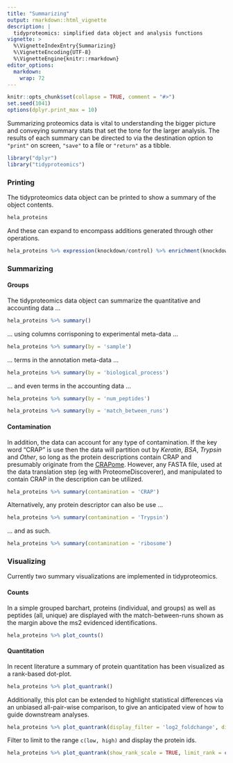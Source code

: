 ```yaml
---
title: "Summarizing"
output: rmarkdown::html_vignette
description: |
  tidyproteomics: simplified data object and analysis functions
vignette: >
  %\VignetteIndexEntry{Summarizing}
  %\VignetteEncoding{UTF-8}
  %\VignetteEngine{knitr::rmarkdown}
editor_options: 
  markdown: 
    wrap: 72
---
```


```r
knitr::opts_chunk$set(collapse = TRUE, comment = "#>")
set.seed(1041)
options(dplyr.print_max = 10)
```

Summarizing proteomics data is vital to understanding the bigger picture
and conveying summary stats that set the tone for the larger analysis.
The results of each summary can be directed to via the destination
option to `"print"` on screen, `"save"` to a file or `"return"` as a
tibble.

```r
library("dplyr")
library("tidyproteomics")
```

### Printing

The tidyproteomics data object can be printed to show a summary of the
object contents.

```r
hela_proteins
```

And these can expand to encompass additions generated through other
operations.

```r
hela_proteins %>% expression(knockdown/control) %>% enrichment(knockdown/control, .term = 'biological_process')
```

### Summarizing

#### Groups

The tidyproteomics data object can summarize the quantitative and
accounting data ...

```r
hela_proteins %>% summary()
```

... using columns corrisponing to experimental meta-data ...

```r
hela_proteins %>% summary(by = 'sample')
```

... terms in the annotation meta-data ...

```r
hela_proteins %>% summary(by = 'biological_process')
```

... and even terms in the accounting data ...

```r
hela_proteins %>% summary(by = 'num_peptides')
```

```r
hela_proteins %>% summary(by = 'match_between_runs')
```

#### Contamination

In addition, the data can account for any type of contamination. If the
key word "CRAP" is use then the data will partition out by *Keratin*,
*BSA*, *Trypsin* and *Other*, so long as the protein descriptions
contain CRAP and presumably originate from the
[CRAPome](https://reprint-apms.org/?q=chooseworkflow). However, any
FASTA file, used at the data translation step (eg with
ProteomeDiscoverer), and manipulated to contain CRAP in the description
can be utilized.

```r
hela_proteins %>% summary(contamination = 'CRAP')
```

Alternatively, any protein descriptor can also be use ...

```r
hela_proteins %>% summary(contamination = 'Trypsin')
```

... and as such.

```r
hela_proteins %>% summary(contamination = 'ribosome')
```

### Visualizing

Currently two summary visualizations are implemented in tidyproteomics.

#### Counts

In a simple grouped barchart, proteins (individual, and groups) as well
as peptides (all, unique) are displayed with the match-between-runs
shown as the margin above the ms2 evidenced identifications.

```r
hela_proteins %>% plot_counts()
```

#### Quantitation

In recent literature a summary of protein quantitation has been
visualized as a rank-based dot-plot.

```r
hela_proteins %>% plot_quantrank()
```

Additionally, this plot can be extended to highlight statistical
differences via an unbiased all-pair-wise comparison, to give an
anticipated view of how to guide downstream analyses.

```r
hela_proteins %>% plot_quantrank(display_filter = 'log2_foldchange', display_cutoff = 2)
```

Filter to limit to the range `c(low, high)` and display the protein ids.

```r
hela_proteins %>% plot_quantrank(show_rank_scale = TRUE, limit_rank = c(1,25))
```
